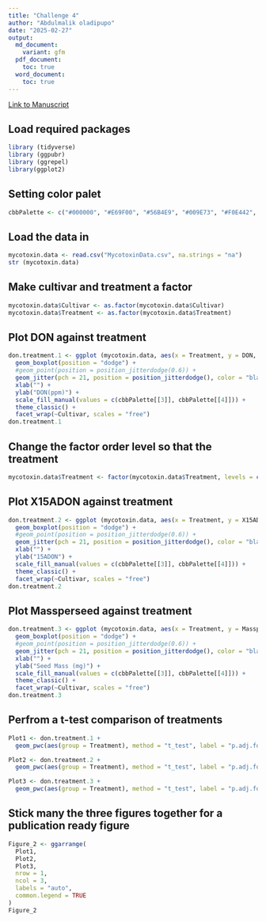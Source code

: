 ```yaml
---
title: "Challenge 4"
author: "Abdulmalik oladipupo"
date: "2025-02-27"
output:
  md_document:
    variant: gfm
  pdf_document:
    toc: true
  word_document:
    toc: true
---
```


[ Link to Manuscript](https://doi.org/10.1094/PDIS-06-21-1253-RE)
 

## Load required packages 
```r
library (tidyverse)
library (ggpubr)
library (ggrepel)
library(ggplot2)
```

## Setting color palet
```r
cbbPalette <- c("#000000", "#E69F00", "#56B4E9", "#009E73", "#F0E442", "#0072B2", "#D55E00", "#CC79A7")

```


## Load the data in
```r
mycotoxin.data <- read.csv("MycotoxinData.csv", na.strings = "na")                
str (mycotoxin.data)
```

## Make cultivar and treatment a factor
```r
mycotoxin.data$Cultivar <- as.factor(mycotoxin.data$Cultivar)       
mycotoxin.data$Treatment <- as.factor(mycotoxin.data$Treatment)
```


## Plot DON against treatment 
```r
don.treatment.1 <- ggplot (mycotoxin.data, aes(x = Treatment, y = DON, fill = Cultivar)) +
  geom_boxplot(position = "dodge") +
  #geom_point(position = position_jitterdodge(0.6)) +
  geom_jitter(pch = 21, position = position_jitterdodge(), color = "black") +
  xlab("") +
  ylab("DON(ppm)") +
  scale_fill_manual(values = c(cbbPalette[[3]], cbbPalette[[4]])) +
  theme_classic() + 
  facet_wrap(~Cultivar, scales = "free")
don.treatment.1
```


## Change the factor order level so that the treatment
```r
mycotoxin.data$Treatment <- factor(mycotoxin.data$Treatment, levels = c ("NTC", "Fg", "Fg + 37", "Fg + 40", "Fg + 70"))
```


## Plot X15ADON against treatment
```r
don.treatment.2 <- ggplot (mycotoxin.data, aes(x = Treatment, y = X15ADON, fill = Cultivar)) +
  geom_boxplot(position = "dodge") +
  #geom_point(position = position_jitterdodge(0.6)) +
  geom_jitter(pch = 21, position = position_jitterdodge(), color = "black") +
  xlab("") +
  ylab("15ADON") +
  scale_fill_manual(values = c(cbbPalette[[3]], cbbPalette[[4]])) +
  theme_classic() + 
  facet_wrap(~Cultivar, scales = "free")
don.treatment.2
```


## Plot Massperseed against treatment
```r
don.treatment.3 <- ggplot (mycotoxin.data, aes(x = Treatment, y = MassperSeed_mg, fill = Cultivar)) +
  geom_boxplot(position = "dodge") +
  #geom_point(position = position_jitterdodge(0.6)) +
  geom_jitter(pch = 21, position = position_jitterdodge(), color = "black") +
  xlab("") +
  ylab("Seed Mass (mg)") +
  scale_fill_manual(values = c(cbbPalette[[3]], cbbPalette[[4]])) +
  theme_classic() + 
  facet_wrap(~Cultivar, scales = "free")
don.treatment.3
```


## Perfrom a t-test comparison of treatments
```r
Plot1 <- don.treatment.1 + 
  geom_pwc(aes(group = Treatment), method = "t_test", label = "p.adj.format")

Plot2 <- don.treatment.2 + 
  geom_pwc(aes(group = Treatment), method = "t_test", label = "p.adj.format")

Plot3 <- don.treatment.3 + 
  geom_pwc(aes(group = Treatment), method = "t_test", label = "p.adj.format")
```


## Stick many the three figures together for a publication ready figure
```r
Figure_2 <- ggarrange(
  Plot1, 
  Plot2,
  Plot3,
  nrow = 1,
  ncol = 3,
  labels = "auto",
  common.legend = TRUE
)
Figure_2
```




